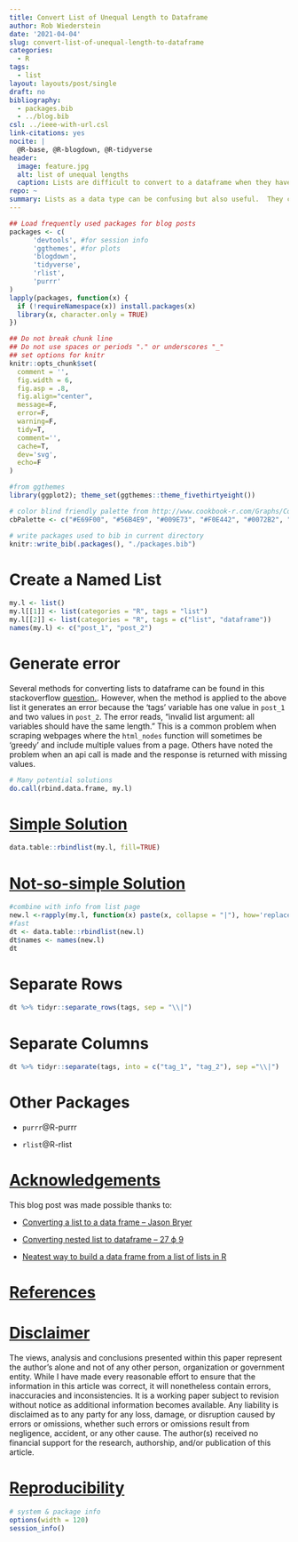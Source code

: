 ```yaml
---
title: Convert List of Unequal Length to Dataframe
author: Rob Wiederstein
date: '2021-04-04'
slug: convert-list-of-unequal-length-to-dataframe
categories:
  - R
tags:
  - list
layout: layouts/post/single
draft: no
bibliography:
  - packages.bib
  - ../blog.bib
csl: ../ieee-with-url.csl
link-citations: yes
nocite: |
  @R-base, @R-blogdown, @R-tidyverse
header:
  image: feature.jpg
  alt: list of unequal lengths
  caption: Lists are difficult to convert to a dataframe when they have unequal lengths.
repo: ~
summary: Lists as a data type can be confusing but also useful.  They can hold data of different types and lengths, making them versatile.  When dealing with lists, it is important to know whether it is a named, nested, and the length of the elements. This post deals with converting a list to a dataframe when it has unequal lengths.
---
```



```r
## Load frequently used packages for blog posts
packages <- c(
      'devtools', #for session info
      'ggthemes', #for plots
      'blogdown',
      'tidyverse',
      'rlist',
      'purrr'
)
lapply(packages, function(x) {
  if (!requireNamespace(x)) install.packages(x)
  library(x, character.only = TRUE)
})
```

```r
## Do not break chunk line
## Do not use spaces or periods "." or underscores "_"
## set options for knitr
knitr::opts_chunk$set(
  comment = '',
  fig.width = 6,
  fig.asp = .8,
  fig.align="center",
  message=F,
  error=F,
  warning=F,
  tidy=T,
  comment='',
  cache=T,
  dev='svg',
  echo=F
)
```

```r
#from ggthemes
library(ggplot2); theme_set(ggthemes::theme_fivethirtyeight())
```

```r
# color blind friendly palette from http://www.cookbook-r.com/Graphs/Colors_(ggplot2)/
cbPalette <- c("#E69F00", "#56B4E9", "#009E73", "#F0E442", "#0072B2", "#D55E00", "#CC79A7", "#000000")
```

```r
# write packages used to bib in current directory
knitr::write_bib(.packages(), "./packages.bib")
```

# Create a Named List

```r
my.l <- list()
my.l[[1]] <- list(categories = "R", tags = "list")
my.l[[2]] <- list(categories = "R", tags = c("list", "dataframe"))
names(my.l) <- c("post_1", "post_2")
```

# Generate error

Several methods for converting lists to dataframe can be found in this stackoverflow [question.](https://stackoverflow.com/questions/4227223/convert-a-list-to-a-data-frame).  However, when the method is applied to the above list it generates an error because the 'tags' variable has one value in `post_1` and two values in  `post_2`.  The error reads, "invalid list argument: all variables should have the same length."  This is a common problem when scraping webpages where the `html_nodes` function will sometimes be 'greedy' and include multiple values from a page. Others have noted the problem when an api call is made and the response is returned with missing values.


```r
# Many potential solutions
do.call(rbind.data.frame, my.l)
```

# [Simple Solution](#simple)

```r
data.table::rbindlist(my.l, fill=TRUE)
```

# [Not-so-simple Solution](#solution)

```r
#combine with info from list page
new.l <-rapply(my.l, function(x) paste(x, collapse = "|"), how='replace')
#fast
dt <- data.table::rbindlist(new.l)
dt$names <- names(new.l)
dt
```

# Separate Rows

```r
dt %>% tidyr::separate_rows(tags, sep = "\\|")
```

# Separate Columns

```r
dt %>% tidyr::separate(tags, into = c("tag_1", "tag_2"), sep ="\\|")
```

# Other Packages

- `purrr`@R-purrr

- `rlist`@R-rlist

# [Acknowledgements](#acknowledge)

This blog post was made possible thanks to:

- [Converting a list to a data frame -- Jason Bryer](https://www.r-bloggers.com/2013/01/converting-a-list-to-a-data-frame/)

- [Converting nested list to dataframe
-- 27 ϕ 9](https://stackoverflow.com/questions/26177565/converting-nested-list-to-dataframe)

- [Neatest way to build a data frame from a list of lists in R
](https://stackoverflow.com/questions/48608195/neatest-way-to-build-a-data-frame-from-a-list-of-lists-in-r)

# [References](#reference)

<div id="refs"></div>

# [Disclaimer](#disclaimer)

The views, analysis and conclusions presented within this paper represent the author’s alone and not of any other person, organization or government entity. While I have made every reasonable effort to ensure that the information in this article was correct, it will nonetheless contain errors, inaccuracies and inconsistencies. It is a working paper subject to revision without notice as additional information becomes available. Any liability is disclaimed as to any party for any loss, damage, or disruption caused by errors or omissions, whether such errors or omissions result from negligence, accident, or any other cause. The author(s) received no financial support for the research, authorship, and/or publication of this article.

# [Reproducibility](#reproduce)

```r
# system & package info
options(width = 120)
session_info()
```
